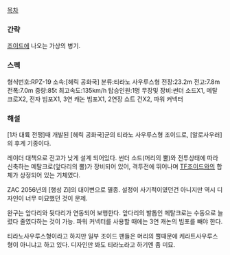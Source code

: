 [[목차]]

=== 간략 ===
[[조이드]]에 나오는 가상의 병기.

=== 스펙 ===
형식번호:RPZ-19 
소속:[헤릭 공화국] 
분류:티라노 사우루스형 
전장:23.2m 
전고:7.8m 
전폭:7.0m 
중량:85t 
최고속도:135km/h 
탑승인원:1명 
무장및 장비:썬더 소드X1, 메탈 크로X2, 전자 빔포X1, 3연 캐논 빔포X1, 2연장 쇼트 건X2, 파워 커넥터

=== 해설 ===
[1차 대륙 전쟁]때 개발된 [헤릭 공화국]군의 티라노 사우루스형 조이드로, [알로사우러]의 후계 기종이다.

레이더 대책으로 전고가 낮게 설계 되어있다. 썬더 소드(머리의 뿔)와 전투상태에 따라 신축하는 메탈크로(앞다리의 뿔)가 장비되어 있어, 격투전에 뛰어나며 [[TF조이드]]와의 합체가 상정되어 있는 기체였다.

ZAC 2056년의 [행성 Zi]의 대이변으로 멸종. 설정이 사기적이였던건 아니지만 역시 디자인이 너무 미묘했던 것이 문제.

완구는 앞다리와 뒷다리가 연동되어 보행한다. 앞다리의 발톱인 메탈크로는 수동으로 늘렸다 줄였다하는 것이 가능. 파워 커넥터를 사용할 때에는 3연 캐논의 빔포를 빼야 한다.

티라노사우루스형이라고 하지만 일부 조이드 팬들은 머리의 뿔때문에 케라트사우루스형이 아니냐고 하고 있다. 디자인만 봐도 티라노라고 하기엔 좀 미묘.
